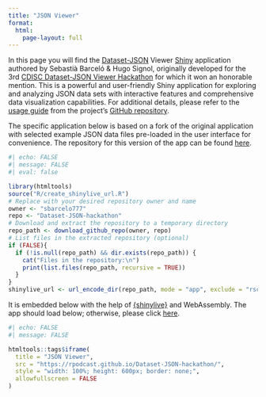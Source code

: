 ```yaml
---
title: "JSON Viewer"
format: 
  html:
    page-layout: full
---
```



In this page you will find the [Dataset-JSON](https://www.cdisc.org/standards/data-exchange/dataset-json) Viewer [Shiny](https://shiny.posit.co/) application authored by Sebastià Barceló & Hugo Signol, originally developed for the 3rd [CDISC Dataset-JSON Viewer Hackathon](https://www.linkedin.com/pulse/results-from-cosa-dataset-json-viewer-hackathon-sam-hume-kgbge) for which it won an honorable mention. This is a powerful and user-friendly Shiny application for exploring and analyzing JSON data sets with interactive features and comprehensive data visualization capabilities. For additional details, please refer to the [usage guide](https://github.com/sbarcelo777/Dataset-JSON-hackathon/blob/master/README.md#-user-guide) from the project's [GitHub repository](https://github.com/sbarcelo777/Dataset-JSON-hackathon/).

The specific application below is based on a fork of the original application with selected example JSON data files pre-loaded in the user interface for convenience. The repository for this version of the app can be found [here](https://github.com/rpodcast/Dataset-JSON-hackathon).


```r
#| echo: FALSE
#| message: FALSE
#| eval: false

library(htmltools)
source("R/create_shinylive_url.R")
# Replace with your desired repository owner and name
owner <- "sbarcelo777"
repo <- "Dataset-JSON-hackathon" 
# Download and extract the repository to a temporary directory
repo_path <- download_github_repo(owner, repo)
# List files in the extracted repository (optional)
if (FALSE){
  if (!is.null(repo_path) && dir.exists(repo_path)) {
    cat("Files in the repository:\n")
    print(list.files(repo_path, recursive = TRUE))
  }
}
shinylive_url <- url_encode_dir(repo_path, mode = "app", exclude = "rsconnect/|html|svg")
```

It is embedded below with the help of [{shinylive}](https://shiny.posit.co/py/docs/shinylive.html) and WebAssembly. The app should load below; otherwise, please click [here](https://rpodcast.github.io/Dataset-JSON-hackathon/).


```r
#| echo: FALSE
#| message: FALSE

htmltools::tags$iframe(
  title = "JSON Viewer",
  src = "https://rpodcast.github.io/Dataset-JSON-hackathon/",
  style = "width: 100%; height: 600px; border: none;",
  allowfullscreen = FALSE
)
```
